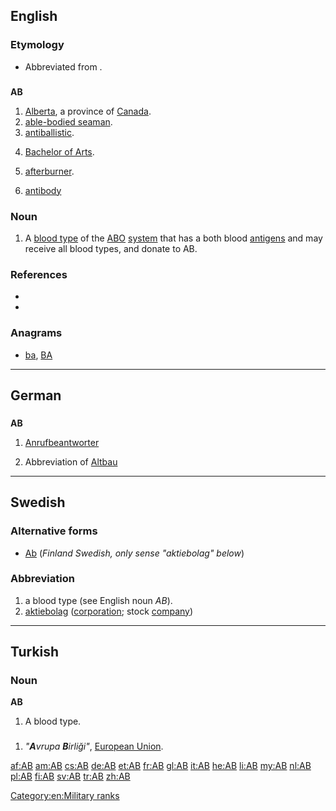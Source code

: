 {{also|Appendix:Variations of "ab"}}
==English==
{{wikipedia}}

===Etymology===
* {{sense|education}} Abbreviated from {{etyl|NL.}} {{term|artium|lang=la}} {{term|baccalaureus|lang=la}}.

==={{abbreviation}}===
'''AB'''

# [[Alberta]], a province of [[Canada]].
# [[able-bodied seaman]].
# [[antiballistic]].
# {{context|education}} [[Bachelor of Arts]].
# [[afterburner]].
# {{context|medical}} [[antibody]]

===Noun===
{{head|en|noun}}

# A [[blood type]] of the [[ABO]] [[system]] that has a both blood [[antigen]]s and may receive all blood types, and donate to AB.

===References===
* {{R:American Heritage 2000|AB}}
* {{R:Dictionary.com|AB}}

===Anagrams===
* [[ba#English|ba]], [[BA#English|BA]]

[[Category:en:Military ranks]]

----

==German==

==={{abbreviation|de}}===
'''AB'''

# [[Anrufbeantworter]]
# {{context|apartment listing|lang=de}} Abbreviation of [[Altbau]]

----

==Swedish==

===Alternative forms===
* [[Ab]] (''Finland Swedish, only sense "aktiebolag" below'')

===Abbreviation===
{{head|sv|abbreviation}}

# a blood type (see English noun ''AB'').
# [[aktiebolag]] ([[corporation]]; stock [[company]])

----

==Turkish==

===Noun===
'''AB'''

# A blood type.

==={{abbreviation|tr}}===
{{head|tr|abbreviation}}

# ''"'''A'''vrupa '''B'''irliği"'', [[European Union]].

[[af:AB]]
[[am:AB]]
[[cs:AB]]
[[de:AB]]
[[et:AB]]
[[fr:AB]]
[[gl:AB]]
[[it:AB]]
[[he:AB]]
[[li:AB]]
[[my:AB]]
[[nl:AB]]
[[pl:AB]]
[[fi:AB]]
[[sv:AB]]
[[tr:AB]]
[[zh:AB]]